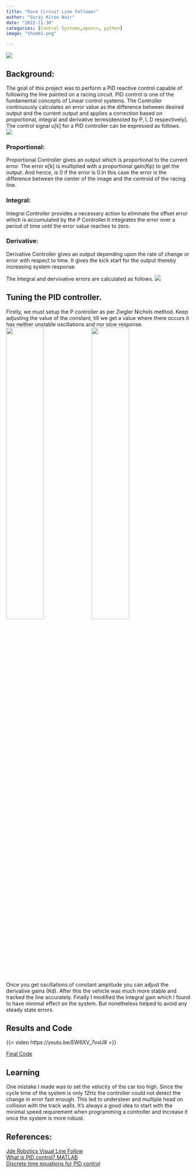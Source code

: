 ```yaml
---
title: "Race Circuit Line Follower"
author: "Suraj Kiron Nair"
date: "2022-11-30"
categories: [Control Systems,opencv, python]
image: "thumb1.png"

---
```

![](thumb1.png)

## Background:<br/>

The goal of this project was to perform a PID reactive control capable of following the line painted on a racing circuit. PID control is one of the fundamental concepts of Linear control systems. The Controller continuously calculates an error value as the difference between desired output and the current output and applies a correction based on proportional, integral and derivative terms(denoted by P, I, D respectively). The control signal u[k] for a PID controller can be expressed as follows.<br/>
![](eqn1.png){fig-align="center"}<br/>

### Proportional:<br/>
Proportional Controller gives an output which is proportional to the current error. The error e[k] is multiplied with a proportional gain(Kp) to get the output. And hence, is 0 if the error is 0.In this case the error is the difference between the center of the image and the centroid of the racing line.

### Integral:<br/>
Integral Controller provides a necessary action to eliminate the offset error which is accumulated by the P Controller.It integrates the error over a period of time until the error value reaches to zero. 

### Derivative:<br/>
Derivative Controller gives an output depending upon the rate of change or error with respect to time. It gives the kick start for the output thereby increasing system response. 

The integral and dervivative errors are calculated as follows.
![](eqn2.png)

## Tuning the PID controller.

Firstly, we must setup the P controller as per Ziegler Nichols method. Keep adjusting the value of the constant, till we get a value where there occurs it has neither unstable oscillations and nor slow response. <br/>
![](https://jderobot.github.io/RoboticsAcademy/assets/images/exercises/follow_line/oscillations.gif){fig-alt="Unstable Oscillations"width=45%}
![](https://jderobot.github.io/RoboticsAcademy/assets/images/exercises/follow_line/slowresponse.gif){fig-alt="Slow response"width=45%}<br/>

Once you get oscillations of constant amplitude you can adjust the derivative gains (Kd). After this the vehicle was much more stable and tracked the line accurately. Finally I modified the Integral gain which I found to have minimal effect on the system. But nonetheless helped to avoid any steady state errors.

## Results and Code

{{< video https://youtu.be/EW6XV_7osU8 >}}

[Final Code](https://github.com/surajkiron/Robotics-Projects/tree/53683d38234db869c967596dfe763f2cc7708142/VisualLineFollow)

## Learning

One mistake I made was to set the velocity of the car too high. Since the cycle time of the system is only 12Hz the controller could not detect the change in error fast enough. This led to understeer and multiple head on collision with the track walls. It's always a good idea to start with the minimal speed requirement when programming a controller and increase it once the system is more robust.

## References:<br/>
[Jde Robotics Visual Line Follow](https://jderobot.github.io/RoboticsAcademy/exercises/AutonomousCars/follow_line/)<br/>
[What is PID control? MATLAB](https://www.youtube.com/watch?v=wkfEZmsQqiA&list=PLn8PRpmsu08pQBgjxYFXSsODEF3Jqmm-y&ab_channel=MATLAB)<br/>
[Discrete time equations for PID control](https://engineering.stackexchange.com/questions/26537/what-is-a-definitive-discrete-pid-controller-equation)<br/>
